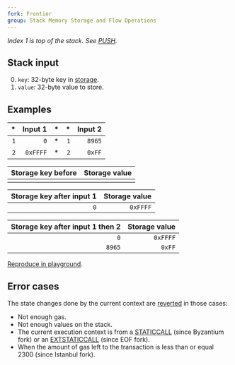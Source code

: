 ```yaml
---
fork: Frontier
group: Stack Memory Storage and Flow Operations
---
```


*Index 1 is top of the stack. See [PUSH](/#60).*

## Stack input

0. `key`: 32-byte key in [storage](/about).
1. `value`: 32-byte value to store.

## Examples

| * | Input 1 | * | * | Input 2 |
|--:|--------:|--:|--:|--------:|
| `1` | `0` | * | `1` | `8965` |
| `2` | `0xFFFF` | * | `2` | `0xFF` |

| Storage key before | Storage value |
|-------------------:|--------------:|
| | |

| Storage key after input 1 | Storage value |
|--------------------------:|--------------:|
| `0` | `0xFFFF` |

| Storage key after input 1 then 2 | Storage value |
|---------------------------------:|--------------:|
| `0` | `0xFFFF` |
| `8965` | `0xFF` |

[Reproduce in playground](/playground?unit=Wei&codeType=Mnemonic&code='z1uFFv1%200w~z2uy8965w'~%5Cnz%2F%2F%20Example%20yv2%20w~SSTORE~v~PUSHuy0xFF%01uvwyz~_).

## Error cases

The state changes done by the current context are [reverted](#FD) in those cases:
- Not enough gas.
- Not enough values on the stack.
- The current execution context is from a [STATICCALL](/#FA) (since Byzantium fork) or an [EXTSTATICCALL](/#FB) (since EOF fork).
- When the amount of gas left to the transaction is less than or equal 2300 (since Istanbul fork).